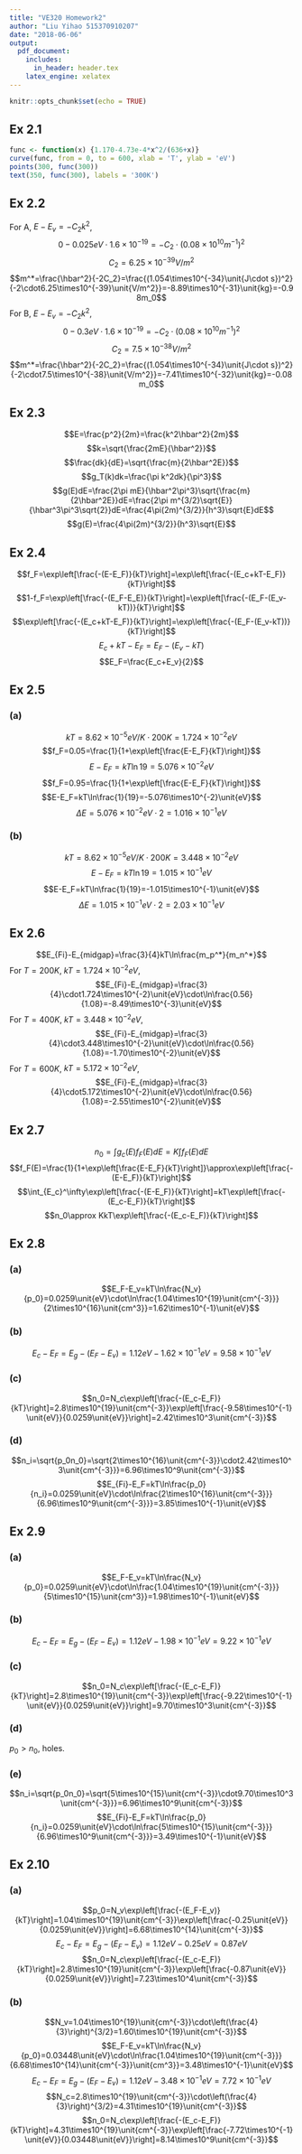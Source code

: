 ---
title: "VE320 Homework2"
author: "Liu Yihao 515370910207"
date: "2018-06-06"
output: 
  pdf_document:
    includes:
      in_header: header.tex
    latex_engine: xelatex
---

```{r setup, include=FALSE}
knitr::opts_chunk$set(echo = TRUE)
```

## Ex 2.1

```{r ex1}
func <- function(x) {1.170-4.73e-4*x^2/(636+x)}
curve(func, from = 0, to = 600, xlab = 'T', ylab = 'eV')
points(300, func(300))
text(350, func(300), labels = '300K')
```

## Ex 2.2
For A, $E-E_v=-C_2k^2$, 
$$0-0.025\unit{eV}\cdot1.6\times10^{-19}=-C_2\cdot(0.08\times10^{10}\unit{m^{-1}})^2$$
$$C_2=6.25\times10^{-39}\unit{V/m^2}$$
$$m^*=\frac{\hbar^2}{-2C_2}=\frac{(1.054\times10^{-34}\unit{J\cdot s})^2}{-2\cdot6.25\times10^{-39}\unit{V/m^2}}=-8.89\times10^{-31}\unit{kg}=-0.98m_0$$
For B, $E-E_v=-C_2k^2$, 
$$0-0.3\unit{eV}\cdot1.6\times10^{-19}=-C_2\cdot(0.08\times10^{10}\unit{m^{-1}})^2$$
$$C_2=7.5\times10^{-38}\unit{V/m^2}$$
$$m^*=\frac{\hbar^2}{-2C_2}=\frac{(1.054\times10^{-34}\unit{J\cdot s})^2}{-2\cdot7.5\times10^{-38}\unit{V/m^2}}=-7.41\times10^{-32}\unit{kg}=-0.08m_0$$

## Ex 2.3
$$E=\frac{p^2}{2m}=\frac{k^2\hbar^2}{2m}$$
$$k=\sqrt{\frac{2mE}{\hbar^2}}$$
$$\frac{dk}{dE}=\sqrt{\frac{m}{2\hbar^2E}}$$
$$g_T(k)dk=\frac{\pi k^2dk}{\pi^3}$$
$$g(E)dE=\frac{2\pi mE}{\hbar^2\pi^3}\sqrt{\frac{m}{2\hbar^2E}}dE=\frac{2\pi m^{3/2}\sqrt{E}}{\hbar^3\pi^3\sqrt{2}}dE=\frac{4\pi(2m)^{3/2}}{h^3}\sqrt{E}dE$$
$$g(E)=\frac{4\pi(2m)^{3/2}}{h^3}\sqrt{E}$$

## Ex 2.4
$$f_F=\exp\left[\frac{-(E-E_F)}{kT}\right]=\exp\left[\frac{-(E_c+kT-E_F)}{kT}\right]$$
$$1-f_F=\exp\left[\frac{-(E_F-E_E)}{kT}\right]=\exp\left[\frac{-(E_F-(E_v-kT))}{kT}\right]$$
$$\exp\left[\frac{-(E_c+kT-E_F)}{kT}\right]=\exp\left[\frac{-(E_F-(E_v-kT))}{kT}\right]$$
$$E_c+kT-E_F=E_F-(E_v-kT)$$
$$E_F=\frac{E_c+E_v}{2}$$

## Ex 2.5

### (a)
$$kT= 8.62\times10^{-5}\unit{eV/K}\cdot200\unit{K}=1.724\times10^{-2}\unit{eV}$$
$$f_F=0.05=\frac{1}{1+\exp\left[\frac{E-E_F}{kT}\right]}$$
$$E-E_F=kT\ln19=5.076\times10^{-2}\unit{eV}$$
$$f_F=0.95=\frac{1}{1+\exp\left[\frac{E-E_F}{kT}\right]}$$
$$E-E_F=kT\ln\frac{1}{19}=-5.076\times10^{-2}\unit{eV}$$
$$\Delta E=5.076\times10^{-2}\unit{eV}\cdot 2=1.016\times10^{-1}\unit{eV}$$

### (b)
$$kT= 8.62\times10^{-5}\unit{eV/K}\cdot200\unit{K}=3.448\times10^{-2}\unit{eV}$$
$$E-E_F=kT\ln19=1.015\times10^{-1}\unit{eV}$$
$$E-E_F=kT\ln\frac{1}{19}=-1.015\times10^{-1}\unit{eV}$$
$$\Delta E=1.015\times10^{-1}\unit{eV}\cdot 2=2.03\times10^{-1}\unit{eV}$$

## Ex 2.6
$$E_{Fi}-E_{midgap}=\frac{3}{4}kT\ln\frac{m_p^*}{m_n^*}$$
For $T=200K$, $kT=1.724\times10^{-2}\unit{eV}$,
$$E_{Fi}-E_{midgap}=\frac{3}{4}\cdot1.724\times10^{-2}\unit{eV}\cdot\ln\frac{0.56}{1.08}=-8.49\times10^{-3}\unit{eV}$$
For $T=400K$, $kT=3.448\times10^{-2}\unit{eV}$,
$$E_{Fi}-E_{midgap}=\frac{3}{4}\cdot3.448\times10^{-2}\unit{eV}\cdot\ln\frac{0.56}{1.08}=-1.70\times10^{-2}\unit{eV}$$
For $T=600K$, $kT=5.172\times10^{-2}\unit{eV}$,
$$E_{Fi}-E_{midgap}=\frac{3}{4}\cdot5.172\times10^{-2}\unit{eV}\cdot\ln\frac{0.56}{1.08}=-2.55\times10^{-2}\unit{eV}$$

## Ex 2.7
$$n_0=\int g_c(E)f_F(E)dE=K\int f_F(E)dE$$
$$f_F(E)=\frac{1}{1+\exp\left[\frac{E-E_F}{kT}\right]}\approx\exp\left[\frac{-(E-E_F)}{kT}\right]$$
$$\int_{E_c}^\infty\exp\left[\frac{-(E-E_F)}{kT}\right]=kT\exp\left[\frac{-(E_c-E_F)}{kT}\right]$$
$$n_0\approx KkT\exp\left[\frac{-(E_c-E_F)}{kT}\right]$$

## Ex 2.8

### (a)
$$E_F-E_v=kT\ln\frac{N_v}{p_0}=0.0259\unit{eV}\cdot\ln\frac{1.04\times10^{19}\unit{cm^{-3}}}{2\times10^{16}\unit{cm^3}}=1.62\times10^{-1}\unit{eV}$$

### (b)
$$E_c-E_F=E_g-(E_F-E_v)=1.12\unit{eV}-1.62\times10^{-1}\unit{eV}=9.58\times10^{-1}\unit{eV}$$

### (c)
$$n_0=N_c\exp\left[\frac{-(E_c-E_F)}{kT}\right]=2.8\times10^{19}\unit{cm^{-3}}\exp\left[\frac{-9.58\times10^{-1}\unit{eV}}{0.0259\unit{eV}}\right]=2.42\times10^3\unit{cm^{-3}}$$

### (d)
$$n_i=\sqrt{p_0n_0}=\sqrt{2\times10^{16}\unit{cm^{-3}}\cdot2.42\times10^3\unit{cm^{-3}}}=6.96\times10^9\unit{cm^{-3}}$$
$$E_{Fi}-E_F=kT\ln\frac{p_0}{n_i}=0.0259\unit{eV}\cdot\ln\frac{2\times10^{16}\unit{cm^{-3}}}{6.96\times10^9\unit{cm^{-3}}}=3.85\times10^{-1}\unit{eV}$$

## Ex 2.9
### (a)
$$E_F-E_v=kT\ln\frac{N_v}{p_0}=0.0259\unit{eV}\cdot\ln\frac{1.04\times10^{19}\unit{cm^{-3}}}{5\times10^{15}\unit{cm^3}}=1.98\times10^{-1}\unit{eV}$$

### (b)
$$E_c-E_F=E_g-(E_F-E_v)=1.12\unit{eV}-1.98\times10^{-1}\unit{eV}=9.22\times10^{-1}\unit{eV}$$

### (c)
$$n_0=N_c\exp\left[\frac{-(E_c-E_F)}{kT}\right]=2.8\times10^{19}\unit{cm^{-3}}\exp\left[\frac{-9.22\times10^{-1}\unit{eV}}{0.0259\unit{eV}}\right]=9.70\times10^3\unit{cm^{-3}}$$

### (d)
$p_0>n_0$, holes.

### (e)
$$n_i=\sqrt{p_0n_0}=\sqrt{5\times10^{15}\unit{cm^{-3}}\cdot9.70\times10^3\unit{cm^{-3}}}=6.96\times10^9\unit{cm^{-3}}$$
$$E_{Fi}-E_F=kT\ln\frac{p_0}{n_i}=0.0259\unit{eV}\cdot\ln\frac{5\times10^{15}\unit{cm^{-3}}}{6.96\times10^9\unit{cm^{-3}}}=3.49\times10^{-1}\unit{eV}$$

## Ex 2.10
### (a)
$$p_0=N_v\exp\left[\frac{-(E_F-E_v)}{kT}\right]=1.04\times10^{19}\unit{cm^{-3}}\exp\left[\frac{-0.25\unit{eV}}{0.0259\unit{eV}}\right]=6.68\times10^{14}\unit{cm^{-3}}$$
$$E_c-E_F=E_g-(E_F-E_v)=1.12\unit{eV}-0.25\unit{eV}=0.87\unit{eV}$$
$$n_0=N_c\exp\left[\frac{-(E_c-E_F)}{kT}\right]=2.8\times10^{19}\unit{cm^{-3}}\exp\left[\frac{-0.87\unit{eV}}{0.0259\unit{eV}}\right]=7.23\times10^4\unit{cm^{-3}}$$

### (b)
$$N_v=1.04\times10^{19}\unit{cm^{-3}}\cdot\left(\frac{4}{3}\right)^{3/2}=1.60\times10^{19}\unit{cm^{-3}}$$
$$E_F-E_v=kT\ln\frac{N_v}{p_0}=0.03448\unit{eV}\cdot\ln\frac{1.04\times10^{19}\unit{cm^{-3}}}{6.68\times10^{14}\unit{cm^{-3}}\unit{cm^3}}=3.48\times10^{-1}\unit{eV}$$
$$E_c-E_F=E_g-(E_F-E_v)=1.12\unit{eV}-3.48\times10^{-1}\unit{eV}=7.72\times10^{-1}\unit{eV}$$
$$N_c=2.8\times10^{19}\unit{cm^{-3}}\cdot\left(\frac{4}{3}\right)^{3/2}=4.31\times10^{19}\unit{cm^{-3}}$$
$$n_0=N_c\exp\left[\frac{-(E_c-E_F)}{kT}\right]=4.31\times10^{19}\unit{cm^{-3}}\exp\left[\frac{-7.72\times10^{-1}\unit{eV}}{0.03448\unit{eV}}\right]=8.14\times10^9\unit{cm^{-3}}$$


